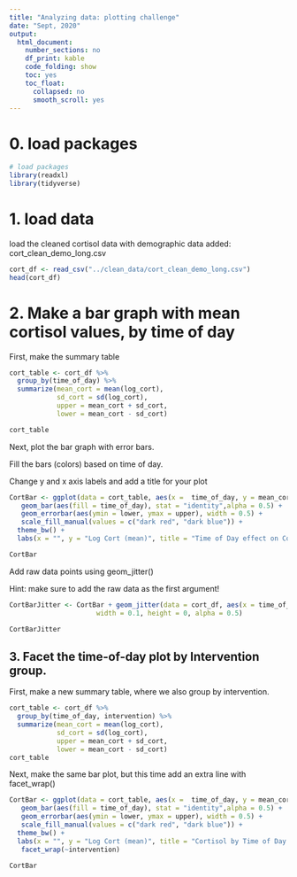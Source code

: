 ```yaml
---
title: "Analyzing data: plotting challenge"
date: "Sept, 2020"
output:
  html_document:
    number_sections: no
    df_print: kable
    code_folding: show
    toc: yes
    toc_float:
      collapsed: no
      smooth_scroll: yes
---
```



# 0. load packages 

```r
# load packages 
library(readxl)
library(tidyverse)
```


# 1. load data 

load the cleaned cortisol data with demographic data added: cort_clean_demo_long.csv
```r

cort_df <- read_csv("../clean_data/cort_clean_demo_long.csv")
head(cort_df)
```

# 2. Make a bar graph with mean cortisol values, by time of day 

First, make the summary table
```r
cort_table <- cort_df %>%
  group_by(time_of_day) %>%
  summarize(mean_cort = mean(log_cort), 
            sd_cort = sd(log_cort), 
            upper = mean_cort + sd_cort, 
            lower = mean_cort - sd_cort)

cort_table
```

Next, plot the bar graph with error bars. 

Fill the bars (colors) based on time of day.

Change y and x axis labels and add a title for your plot
```r
CortBar <- ggplot(data = cort_table, aes(x =  time_of_day, y = mean_cort)) +
   geom_bar(aes(fill = time_of_day), stat = "identity",alpha = 0.5) + 
   geom_errorbar(aes(ymin = lower, ymax = upper), width = 0.5) + 
   scale_fill_manual(values = c("dark red", "dark blue")) + 
  theme_bw() + 
  labs(x = "", y = "Log Cort (mean)", title = "Time of Day effect on Cortisol")

CortBar

```

Add raw data points using geom_jitter() 

Hint:  make sure to add the raw data as the first argument!

```r
CortBarJitter <- CortBar + geom_jitter(data = cort_df, aes(x = time_of_day, y = log_cort, fill = time_of_day), 
                      width = 0.1, height = 0, alpha = 0.5)

CortBarJitter
```


## 3. Facet the time-of-day plot by Intervention group.

First, make  a new summary table, where we also group by intervention.
```r
cort_table <- cort_df %>%
  group_by(time_of_day, intervention) %>%
  summarize(mean_cort = mean(log_cort), 
            sd_cort = sd(log_cort), 
            upper = mean_cort + sd_cort, 
            lower = mean_cort - sd_cort)
cort_table
```

Next, make the same bar plot, but this time add an extra line with facet_wrap()

```r

CortBar <- ggplot(data = cort_table, aes(x =  time_of_day, y = mean_cort)) +
   geom_bar(aes(fill = time_of_day), stat = "identity",alpha = 0.5) + 
   geom_errorbar(aes(ymin = lower, ymax = upper), width = 0.5) + 
   scale_fill_manual(values = c("dark red", "dark blue")) + 
  theme_bw() +
  labs(x = "", y = "Log Cort (mean)", title = "Cortisol by Time of Day and Intervention Group") +
   facet_wrap(~intervention) 

CortBar

```